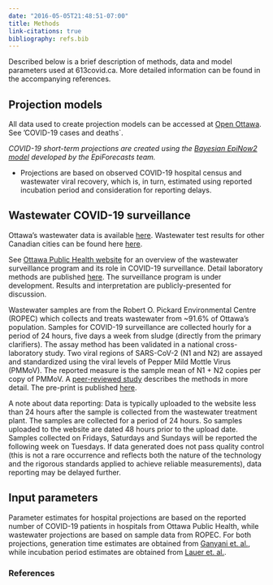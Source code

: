 ```yaml
---
date: "2016-05-05T21:48:51-07:00"
title: Methods
link-citations: true
bibliography: refs.bib
---
```

Described below is a brief description of methods, data and model parameters used at 613covid.ca. More detailed information can be found in the accompanying references. 

## Projection models {#projection-models}

All data used to create projection models can be accessed at [Open Ottawa](https://open.ottawa.ca/datasets/covid-19-cases-and-deaths-in-ottawa). See 'COVID-19 cases and deaths`.

*COVID-19 short-term projections are created using the [Bayesian EpiNow2 model](https://epiforecasts.io/EpiNow2/) developed by the EpiForecasts team.*

- Projections are based on observed COVID-19 hospital census and wastewater viral recovery, which is, in turn, estimated using reported incubation period and consideration for reporting delays.

## Wastewater COVID-19 surveillance {#wastewater}

Ottawa's wastewater data is available [here](https://github.com/Big-Life-Lab/PHESD). Wastewater test results for other Canadian cities can be found here [here](https://nccid.ca/wastewater-surveillance-for-covid-19/).
 
See [Ottawa Public Health website](https://www.ottawapublichealth.ca/en/reports-research-and-statistics/Wastewater_COVID-19_Surveillance.aspx) for an overview of the wastewater surveillance program and its role in COVID-19 surveillance. Detail laboratory methods are published [here](https://www.medrxiv.org/content/10.1101/2020.08.11.20173062v3). The surveillance program is under development. Results and interpretation are publicly-presented for discussion.

Wastewater samples are from the Robert O. Pickard Environmental Centre (ROPEC) which collects and treats wastewater from ~91.6% of Ottawa’s population. Samples for COVID-19 surveillance are collected hourly for a period of 24 hours, five days a week from sludge (directly from the primary clarifiers). The assay method has been validated in a national cross-laboratory study. Two viral regions of SARS-CoV-2 (N1 and N2) are assayed and standardized using the viral levels of Pepper Mild Mottle Virus (PMMoV). The reported measure is the sample mean of N1 + N2 copies per copy of PMMoV. A [peer-reviewed study](https://www.sciencedirect.com/science/article/pii/S0043135420310952?dgcid=author) describes the methods in more detail. The pre-print is published [here](https://www.medrxiv.org/content/10.1101/2020.08.11.20173062v3).

A note about data reporting: Data is typically uploaded to the website less than 24 hours after the sample is collected from the wastewater treatment plant. The samples are collected for a period of 24 hours. So samples uploaded to the website are dated 48 hours prior to the upload date. Samples collected on Fridays, Saturdays and Sundays will be reported the following week on Tuesdays. If data generated does not pass quality control (this is not a rare occurrence and reflects both the nature of the technology and the rigorous standards applied to achieve reliable measurements), data reporting may be delayed further.

## Input parameters {#parameters}

Parameter estimates for hospital projections are based on the reported number of COVID-19 patients in hospitals from Ottawa Public Health, while wastewater projections are based on sample data from ROPEC. For both projections, generation time estimates are obtained from [Ganyani et. al.](https://www.ncbi.nlm.nih.gov/pmc/articles/PMC7201952/), while incubation period estimates are obtained from [Lauer et. al.](https://pubmed.ncbi.nlm.nih.gov/32150748/).

### References {#references}
